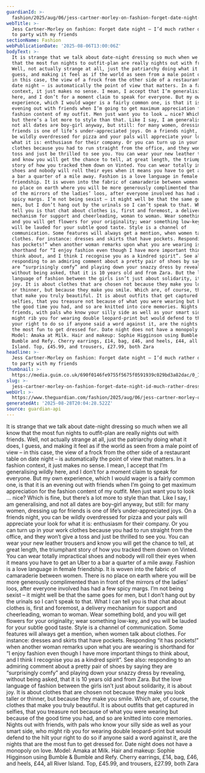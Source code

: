 ```yaml
---
guardianId: >-
  fashion/2025/aug/06/jess-cartner-morley-on-fashion-forget-date-night-id-much-rather-dress-up-to-party-with-my-friends
webTitle: >-
  Jess Cartner-Morley on fashion: Forget date night – I’d much rather dress up
  to party with my friends
sectionName: Fashion
webPublicationDate: '2025-08-06T13:00:06Z'
bodyText: >-
  It is strange that we talk about date-night dressing so much when we all know
  that the most fun nights to outfit-plan are really nights out with friends.
  Well, not actually strange at all, just the patriarchy doing what it does, I
  guess, and making it feel as if the world as seen from a male point of view –
  in this case, the view of a frock from the other side of a restaurant table on
  date night – is automatically the point of view that matters. In a fashion
  context, it just makes no sense. I mean, I accept that I’m generalising wildly
  here, and I don’t for a moment claim to speak for everyone. But my own
  experience, which I would wager is a fairly common one, is that it is an
  evening out with friends when I’m going to get maximum appreciation for the
  fashion content of my outfit. Men just want you to look … nice? Which is fine,
  but there’s a lot more to style than that. Like I say, I am generalising, and
  not all dates are boy-girl anyway, but still: for many women, dressing up for
  friends is one of life’s under-appreciated joys. On a friends night, you can
  be wildly overdressed for pizza and your pals will appreciate your look for
  what it is: enthusiasm for their company. Or you can turn up in your work
  clothes because you had to run straight from the office, and they won’t give a
  toss and just be thrilled to see you. You can wear your new leather trousers
  and know you will get the chance to tell, at great length, the triumphant
  story of how you tracked them down on Vinted. You can wear totally impractical
  shoes and nobody will roll their eyes when it means you have to get an Uber to
  a bar a quarter of a mile away. Fashion is a love language in female
  friendship. It is woven into the fabric of camaraderie between women. There is
  no place on earth where you will be more generously complimented than in front
  of the mirrors of the ladies’ loos, after everyone involved has had a few
  spicy margs. I’m not being sexist – it might well be that the same goes for
  men, but I don’t hang out by the urinals so I can’t speak to that. What I can
  tell you is that chat about clothes is, first and foremost, a delivery
  mechanism for support and cheerleading, woman to woman. Wear something bold,
  and you will get flowers for your originality; wear something low-key, and you
  will be lauded for your subtle good taste. Style is a channel of
  communication. Some features will always get a mention, when women talk about
  clothes. For instance: dresses and skirts that have pockets. Responding “it
  has pockets!” when another woman remarks upon what you are wearing is
  shorthand for “I enjoy fashion even though I have more important things to
  think about, and I think I recognise you as a kindred spirit”. See also:
  responding to an admiring comment about a pretty pair of shoes by saying they
  are “surprisingly comfy” and playing down your snazzy dress by revealing,
  without being asked, that it is 10 years old and from Zara. But the love
  language of fashion between the girls isn’t just about solidarity, it is about
  joy. It is about clothes that are chosen not because they make you look taller
  or thinner, but because they make you smile. Which are, of course, the clothes
  that make you truly beautiful. It is about outfits that get captured in
  selfies, that you treasure not because of what you were wearing but because of
  the good time you had, and so are knitted into core memories. Nights out with
  friends, with pals who know your silly side as well as your smart side, who
  might rib you for wearing double leopard-print but would defend to the hilt
  your right to do so if anyone said a word against it, are the nights that are
  the most fun to get dressed for. Date night does not have a monopoly on love.
  Model: Amaka at Milk. Hair and makeup: Sophie Higginson using Bumble &amp;
  Bumble and Refy. Cherry earrings, £14, bag, £46, and heels, £44, all River
  Island. Top, £45.99, and trousers, £27.99, both Zara
headline: >-
  Jess Cartner-Morley on fashion: Forget date night – I’d much rather dress up
  to party with my friends
thumbnail: >-
  https://media.guim.co.uk/690f0146fe9755f5675f0591939c029bd3a82dac/0_1702_5504_4403/500.jpg
slug: >-
  jess-cartner-morley-on-fashion-forget-date-night-id-much-rather-dress-up-to-party-with-my-friends
webUrl: >-
  https://www.theguardian.com/fashion/2025/aug/06/jess-cartner-morley-on-fashion-forget-date-night-id-much-rather-dress-up-to-party-with-my-friends
generatedAt: '2025-08-28T20:04:28.522Z'
source: guardian-api
---
```

It is strange that we talk about date-night dressing so much when we all know that the most fun nights to outfit-plan are really nights out with friends. Well, not actually strange at all, just the patriarchy doing what it does, I guess, and making it feel as if the world as seen from a male point of view – in this case, the view of a frock from the other side of a restaurant table on date night – is automatically the point of view that matters. In a fashion context, it just makes no sense. I mean, I accept that I’m generalising wildly here, and I don’t for a moment claim to speak for everyone. But my own experience, which I would wager is a fairly common one, is that it is an evening out with friends when I’m going to get maximum appreciation for the fashion content of my outfit. Men just want you to look … nice? Which is fine, but there’s a lot more to style than that. Like I say, I am generalising, and not all dates are boy-girl anyway, but still: for many women, dressing up for friends is one of life’s under-appreciated joys. On a friends night, you can be wildly overdressed for pizza and your pals will appreciate your look for what it is: enthusiasm for their company. Or you can turn up in your work clothes because you had to run straight from the office, and they won’t give a toss and just be thrilled to see you. You can wear your new leather trousers and know you will get the chance to tell, at great length, the triumphant story of how you tracked them down on Vinted. You can wear totally impractical shoes and nobody will roll their eyes when it means you have to get an Uber to a bar a quarter of a mile away. Fashion is a love language in female friendship. It is woven into the fabric of camaraderie between women. There is no place on earth where you will be more generously complimented than in front of the mirrors of the ladies’ loos, after everyone involved has had a few spicy margs. I’m not being sexist – it might well be that the same goes for men, but I don’t hang out by the urinals so I can’t speak to that. What I can tell you is that chat about clothes is, first and foremost, a delivery mechanism for support and cheerleading, woman to woman. Wear something bold, and you will get flowers for your originality; wear something low-key, and you will be lauded for your subtle good taste. Style is a channel of communication. Some features will always get a mention, when women talk about clothes. For instance: dresses and skirts that have pockets. Responding “it has pockets!” when another woman remarks upon what you are wearing is shorthand for “I enjoy fashion even though I have more important things to think about, and I think I recognise you as a kindred spirit”. See also: responding to an admiring comment about a pretty pair of shoes by saying they are “surprisingly comfy” and playing down your snazzy dress by revealing, without being asked, that it is 10 years old and from Zara. But the love language of fashion between the girls isn’t just about solidarity, it is about joy. It is about clothes that are chosen not because they make you look taller or thinner, but because they make you smile. Which are, of course, the clothes that make you truly beautiful. It is about outfits that get captured in selfies, that you treasure not because of what you were wearing but because of the good time you had, and so are knitted into core memories. Nights out with friends, with pals who know your silly side as well as your smart side, who might rib you for wearing double leopard-print but would defend to the hilt your right to do so if anyone said a word against it, are the nights that are the most fun to get dressed for. Date night does not have a monopoly on love. Model: Amaka at Milk. Hair and makeup: Sophie Higginson using Bumble &amp; Bumble and Refy. Cherry earrings, £14, bag, £46, and heels, £44, all River Island. Top, £45.99, and trousers, £27.99, both Zara
